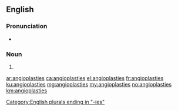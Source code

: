 ==English==
===Pronunciation===
* {{IPA|/ˈæn.dʒi.əʊ.plæs.tiz/|lang=en}}

===Noun===
{{head|en|noun plural form}}

# {{plural of|angioplasty|lang=en}}

[[Category:English plurals ending in "-ies"]]

[[ar:angioplasties]]
[[ca:angioplasties]]
[[el:angioplasties]]
[[fr:angioplasties]]
[[ku:angioplasties]]
[[mg:angioplasties]]
[[my:angioplasties]]
[[no:angioplasties]]
[[km:angioplasties]]